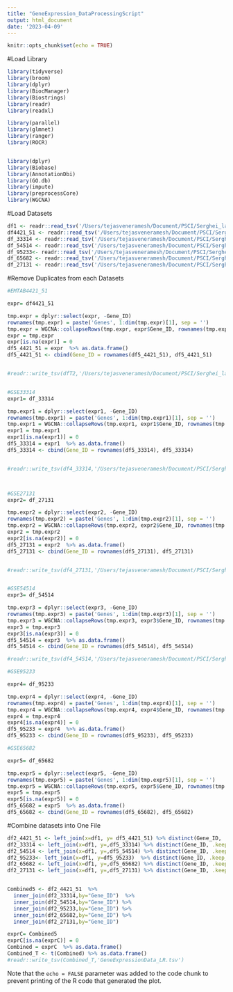 ```yaml
---
title: "GeneExpression_DataProcessingScript"
output: html_document
date: '2023-04-09'
---
```


```r
knitr::opts_chunk$set(echo = TRUE)
```


#Load Library
```r
library(tidyverse)
library(broom)
library(dplyr)
library(BiocManager)
library(Biostrings)
library(readr)
library(readxl)

library(parallel)
library(glmnet)
library(ranger)
library(ROCR)


library(dplyr)
library(Biobase)
library(AnnotationDbi)
library(GO.db)
library(impute)
library(preprocessCore)
library(WGCNA)
```

#Load Datasets
```r

df1 <- readr::read_tsv('/Users/tejasveneramesh/Document/PSCI/Serghei_lab/AnnotatedFiles/NC/GeneID.csv') %>% as.data.frame
df4421_51 <- readr::read_tsv('/Users/tejasveneramesh/Document/PSCI/Serghei_lab/AnnotatedFiles/NC/EMTAB4421_51_ordered.tsv') %>% as.data.frame
df_33314 <- readr::read_tsv('/Users/tejasveneramesh/Document/PSCI/Serghei_lab/AnnotatedFiles/NC/GSE33341AnnotatedNC.tsv') %>% as.data.frame
df_54514 <- readr::read_tsv('/Users/tejasveneramesh/Document/PSCI/Serghei_lab/AnnotatedFiles/NC/GSE54514AnnotatedNC.tsv') %>% as.data.frame
df_95233<- readr::read_tsv('/Users/tejasveneramesh/Document/PSCI/Serghei_lab/AnnotatedFiles/NC/GSE95233AnnotatedNC.tsv') %>% as.data.frame
df_65682 <- readr::read_tsv('/Users/tejasveneramesh/Document/PSCI/Serghei_lab/AnnotatedFiles/NC/GSE65682AnnotatedNC.tsv') %>% as.data.frame
df_27131 <- readr::read_tsv('/Users/tejasveneramesh/Document/PSCI/Serghei_lab/AnnotatedFiles/NC/GSE27131AnnotatedNC.tsv') %>% as.data.frame

```

#Remove Duplicates from each Datasets

```r
#EMTAB4421_51

expr= df4421_51

tmp.expr = dplyr::select(expr, -Gene_ID)
rownames(tmp.expr) = paste('Genes', 1:dim(tmp.expr)[1], sep = '')
tmp.expr = WGCNA::collapseRows(tmp.expr, expr$Gene_ID, rownames(tmp.expr))$datETcollapsed
expr = tmp.expr
expr[is.na(expr)] = 0
df5_4421_51 = expr  %>% as.data.frame()
df5_4421_51 <- cbind(Gene_ID = rownames(df5_4421_51), df5_4421_51)


#readr::write_tsv(dfT2,'/Users/tejasveneramesh/Document/PSCI/Serghei_lab/AnnotatedFiles/NC/NC_Corrected/EMTAB4421_51.tsv')


#GSE33314
expr1= df_33314

tmp.expr1 = dplyr::select(expr1, -Gene_ID)
rownames(tmp.expr1) = paste('Genes', 1:dim(tmp.expr1)[1], sep = '')
tmp.expr1 = WGCNA::collapseRows(tmp.expr1, expr1$Gene_ID, rownames(tmp.expr1))$datETcollapsed
expr1 = tmp.expr1
expr1[is.na(expr1)] = 0
df5_33314 = expr1  %>% as.data.frame()
df5_33314 <- cbind(Gene_ID = rownames(df5_33314), df5_33314)


#readr::write_tsv(df4_33314,'/Users/tejasveneramesh/Document/PSCI/Serghei_lab/AnnotatedFiles/NC/NC_Corrected/GSE33314 .tsv')



#GSE27131
expr2= df_27131

tmp.expr2 = dplyr::select(expr2, -Gene_ID)
rownames(tmp.expr2) = paste('Genes', 1:dim(tmp.expr2)[1], sep = '')
tmp.expr2 = WGCNA::collapseRows(tmp.expr2, expr2$Gene_ID, rownames(tmp.expr2))$datETcollapsed
expr2 = tmp.expr2
expr2[is.na(expr2)] = 0
df5_27131 = expr2  %>% as.data.frame()
df5_27131 <- cbind(Gene_ID = rownames(df5_27131), df5_27131)


#readr::write_tsv(df4_27131,'/Users/tejasveneramesh/Document/PSCI/Serghei_lab/AnnotatedFiles/NC/NC_Corrected/GSE27131.tsv')


#GSE54514
expr3= df_54514

tmp.expr3 = dplyr::select(expr3, -Gene_ID)
rownames(tmp.expr3) = paste('Genes', 1:dim(tmp.expr3)[1], sep = '')
tmp.expr3 = WGCNA::collapseRows(tmp.expr3, expr3$Gene_ID, rownames(tmp.expr3))$datETcollapsed
expr3 = tmp.expr3
expr3[is.na(expr3)] = 0
df5_54514 = expr3  %>% as.data.frame()
df5_54514 <- cbind(Gene_ID = rownames(df5_54514), df5_54514)

#readr::write_tsv(df4_54514,'/Users/tejasveneramesh/Document/PSCI/Serghei_lab/AnnotatedFiles/NC/NC_Corrected/GSE54514.tsv')

#GSE95233

expr4= df_95233

tmp.expr4 = dplyr::select(expr4, -Gene_ID)
rownames(tmp.expr4) = paste('Genes', 1:dim(tmp.expr4)[1], sep = '')
tmp.expr4 = WGCNA::collapseRows(tmp.expr4, expr4$Gene_ID, rownames(tmp.expr4))$datETcollapsed
expr4 = tmp.expr4
expr4[is.na(expr4)] = 0
df5_95233 = expr4  %>% as.data.frame()
df5_95233 <- cbind(Gene_ID = rownames(df5_95233), df5_95233)

#GSE65682

expr5= df_65682

tmp.expr5 = dplyr::select(expr5, -Gene_ID)
rownames(tmp.expr5) = paste('Genes', 1:dim(tmp.expr5)[1], sep = '')
tmp.expr5 = WGCNA::collapseRows(tmp.expr5, expr5$Gene_ID, rownames(tmp.expr5))$datETcollapsed
expr5 = tmp.expr5
expr5[is.na(expr5)] = 0
df5_65682 = expr5  %>% as.data.frame()
df5_65682 <- cbind(Gene_ID = rownames(df5_65682), df5_65682)

```

#Combine datasets into One File
```r

df2_4421_51 <- left_join(x=df1, y= df5_4421_51) %>% distinct(Gene_ID, .keep_all =TRUE)
df2_33314 <- left_join(x=df1, y=,df5_33314) %>% distinct(Gene_ID, .keep_all =TRUE)
df2_54514 <- left_join(x=df1, y=,df5_54514) %>% distinct(Gene_ID, .keep_all =TRUE)
df2_95233<- left_join(x=df1, y=df5_95233)  %>% distinct(Gene_ID, .keep_all =TRUE)
df2_65682 <- left_join(x=df1, y=,df5_65682) %>% distinct(Gene_ID, .keep_all =TRUE)
df2_27131 <- left_join(x=df1, y=,df5_27131) %>% distinct(Gene_ID, .keep_all =TRUE)


Combined5 <- df2_4421_51  %>%
  inner_join(df2_33314,by="Gene_ID")  %>%
  inner_join(df2_54514,by="Gene_ID") %>%
  inner_join(df2_95233,by="Gene_ID") %>%
  inner_join(df2_65682,by="Gene_ID") %>%
  inner_join(df2_27131,by="Gene_ID")

exprC= Combined5
exprC[is.na(exprC)] = 0
Combined = exprC  %>% as.data.frame()
Combined_T <- t(Combined) %>% as.data.frame()
#readr::write_tsv(Combined_T,'GeneExpressionData_LR.tsv')

```

Note that the `echo = FALSE` parameter was added to the code chunk to prevent printing of the R code that generated the plot.

